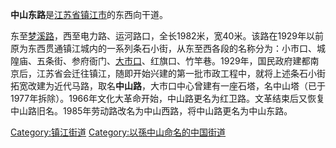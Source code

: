 '''中山东路'''是[[江苏省|江苏省]][[镇江市|镇江市]]的东西向干道。

东至[[梦溪路|梦溪路]]，西至电力路、运河路口，全长1982米，宽40米。该路在1929年以前原为东西贯通镇江城内的一系列条石小街，从东至西各段的名称分为：小市口、城隍庙、五条街、参府衙门、[[大市口|大市口]]、红旗口、竹竿巷。1929年，国民政府建都南京后，江苏省会迁往镇江，随即开始兴建的第一批市政工程中，就将上述条石小街拓宽改建为近代马路，取名'''中山路'''，大市口中心曾建有一座石塔，名中山塔（已于1977年拆除）。1966年文化大革命开始，中山路更名为红卫路。文革结束后又恢复中山路旧名。1985年劳动路改名为中山西路，将中山路更名为中山东路。

[[Category:镇江街道|Category:镇江街道]]
[[Category:以孫中山命名的中国街道|Category:以孫中山命名的中国街道]]